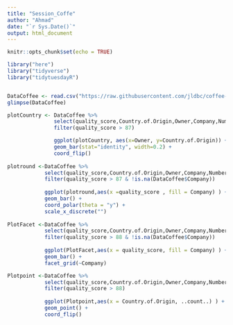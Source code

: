 ```yaml
---
title: "Session_Coffe"
author: "Ahmad"
date: "`r Sys.Date()`"
output: html_document
---
```


```r
knitr::opts_chunk$set(echo = TRUE)
```

```r
library("here")
library("tidyverse")
library("tidytuesdayR")


DataCoffee <- read.csv("https://raw.githubusercontent.com/jldbc/coffee-quality-database/master/data/arabica_ratings_raw.csv")
glimpse(DataCoffee)

plotCountry <- DataCoffee %>%
               select(quality_score,Country.of.Origin,Owner,Company,Number.of.Bags,Moisture) %>%
               filter(quality_score > 87)

               ggplot(plotCountry, aes(x=Owner, y=Country.of.Origin)) +
               geom_bar(stat="identity", width=0.2) +
               coord_flip()  
                
plotround <-DataCoffee %>%
            select(quality_score,Country.of.Origin,Owner,Company,Number.of.Bags,Moisture,Company)%>%
            filter(quality_score > 87 & !is.na(DataCoffee$Company))
            
            ggplot(plotround,aes(x =quality_score , fill = Company) ) +
            geom_bar() +
            coord_polar(theta = "y") +
            scale_x_discrete("")
                
PlotFacet <-DataCoffee %>%
            select(quality_score,Country.of.Origin,Owner,Company,Number.of.Bags,Moisture,Company)%>%
            filter(quality_score > 88 & !is.na(DataCoffee$Company))              
            
            ggplot(PlotFacet,aes(x = quality_score, fill = Company) ) +
            geom_bar() + 
            facet_grid(~Company)   

Plotpoint <-DataCoffee %>%
            select(quality_score,Country.of.Origin,Owner,Company,Number.of.Bags,Moisture,Company)%>%
            filter(quality_score > 88)              
            
            ggplot(Plotpoint,aes(x = Country.of.Origin, ..count..) ) +
            geom_point() +
            coord_flip()  
                          
              
              
      


```

